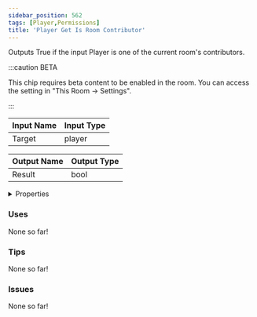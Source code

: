 ```yaml
---
sidebar_position: 562
tags: [Player,Permissions]
title: 'Player Get Is Room Contributor'
---
```


Outputs True if the input Player is one of the current room's contributors.

:::caution BETA

This chip requires beta content to be enabled in the room. You can access the setting in "This Room -> Settings".

:::


<EsbSvg />

| Input Name | Input Type |
|-----------|-----------|
| Target | player |

| Output Name | Output Type |
|-----------|-----------|
| Result | bool |


<details>
  <summary>Properties</summary>
  <div>
    <div>
    <table>
      <thead>
        <tr>
          <th>Is beta required?</th>
          <th>✅</th>
        </tr>
        <tr>
          <th>Is this chip a trolling risk?</th>
          <th>❌</th>
        </tr>
        <tr>
          <th>Is this chip a role assignment risk?</th>
          <th>❌</th>
        </tr>
        <tr>
          <th>Chip UUID</th>
          <th>7ff6c70e-d2df-4a57-980f-7bc8036e6e5d</th>
        </tr>
      </thead>
    </table>
    </div>
  </div>
</details>

### Uses

None so far!

### Tips

None so far!

### Issues

None so far!